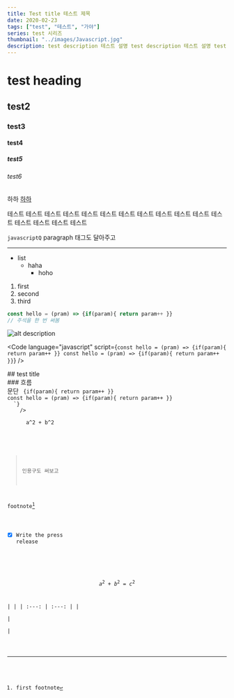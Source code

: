 ```yaml
---
title: Test title 테스트 제목
date: 2020-02-23
tags: ["test", "테스트", "가야"]
series: test 시리즈
thumbnail: "../images/Javascript.jpg"
description: test description 테스트 설명 test description 테스트 설명 test description 테스트 설명
---
```





# test heading
##  test2
### test3
#### test4
##### test5
###### test6
하하
[하하](https://www.google.com)

테스트 테스트 테스트 테스트 테스트 테스트 테스트 테스트 테스트 테스트 테스트 테스트 테스트 테스트 테스트 테스트

`javascriptQ` paragraph 태그도 달아주고

***
* list
  * haha
    * hoho

1. first
2. second
3. third


```js:title=example-file.js { 1 }
const hello = (pram) => {if(param){ return param++ }}
// 주석을 한 번 써봄
```
![alt description](../images/freeImage_maybe.webp)

<Youtube src="https://www.youtube.com/watch?v=Ta6ERXcsBYE" size="half" ratio="50" />

<Code
  language="javascript"
  script={`
const hello = (pram) => {if(param){ return param++ }}
const hello = (pram) => {if(param){ return param++ }}
  `}
/>

<Columns>
  <Column>
    <Youtube src="https://www.youtube.com/watch?v=Ta6ERXcsBYE" size="half" ratio="50" />
  </Column>
  <Column>
    ## test title<div/>
    ### 흐름<div/>
    문단
    <Code 
  language="javascript"
  script={`
const hello = (pram) => {if(param){ return param++ }}
const hello = (pram) => {if(param){ return param++ }}
  `}
    />
    <BlockMath>
      a^2 + b^2
    </BlockMath>
  </Column>
</Columns>

> 인용구도 써보고

footnote[^1]

- [x] Write the press release

<Gist  url='https://gist.github.com/GeorgeGkas/5f55a83909a3f5b766934ffe802d30df#file-start-js' />


$$
a^2 + b^2 = c^2
$$

|    |
| :---:        |    :---:   |
| <Gist  url='https://gist.github.com/GeorgeGkas/5f55a83909a3f5b766934ffe802d30df#file-start-js' />      | <Youtube src="https://www.youtube.com/watch?v=Ta6ERXcsBYE" size="half" ratio="100" /> |

[^1]:  first footnote